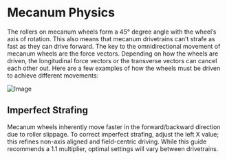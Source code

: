 # Mecanum Physics

The rollers on mecanum wheels form a 45° degree angle with the wheel’s axis of rotation. This also means that mecanum drivetrains can’t strafe as fast as they can drive forward. The key to the omnidirectional movement of mecanum wheels are the force vectors. Depending on how the wheels are driven, the longitudinal force vectors or the transverse vectors can cancel each other out. Here are a few examples of how the wheels must be driven to achieve different movements:

![Image](/assets/mecanumDirections.png)

## Imperfect Strafing

Mecanum wheels inherently move faster in the forward/backward direction due to roller slippage. To correct imperfect strafing, adjust the left X value; this refines non-axis aligned and field-centric driving. While this guide recommends a 1.1 multiplier, optimal settings will vary between drivetrains.
